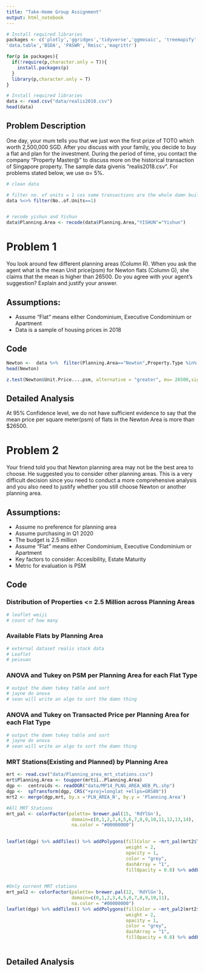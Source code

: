 ```yaml
---
title: "Take-Home Group Assignment"
output: html_notebook
---
```


```r
# Install required libraries
packages <- c('plotly','ggridges','tidyverse','ggmosaic', 'treemapify', 'leaflet', 
'data.table','BSDA', 'PASWR','Rmisc','magrittr')

for(p in packages){
  if(!require(p,character.only = T)){
    install.packages(p)
  }
  library(p,character.only = T)
}
```

```r
# Install required libraries
data <- read.csv("data/realis2018.csv")
head(data)
```

## Problem Description
One day, your mum tells you that we just won the first prize of TOTO which worth 2,500,000 SGD. After you discuss with your family, you decide to buy a flat and plan for the investment. During the period of time, you contact the company "Property Master@" to discuss more on the historical transaction of Singapore property. The sample data givenis “realis2018.csv”. For problems stated below, we use α= 5%.

```r
# clean data

# filter no. of units = 1 cos some transactions are the whole damn building
data %<>% filter(No..of.Units==1)


# recode yishun and Yishun
data$Planning.Area <- recode(data$Planning.Area,"YISHUN"="Yishun")
```

# Problem 1
You look around few different planning areas (Column R). When you ask the agent what is the mean Unit price(psm) for Newton flats (Column G), she claims that the mean is higher than 26500. Do you agree with your agent’s suggestion? Explain and justify your answer.

## Assumptions:
* Assume "Flat" means either Condominium, Executive Condominium or Apartment
* Data is a sample of housing prices in 2018

## Code
```r
Newton <-  data %>%  filter(Planning.Area=="Newton",Property.Type %in% c("Condominium", "Apartment", "Executive Condominium"), No..of.Units == "1")
head(Newton)
```

```r
z.test(Newton$Unit.Price....psm, alternative = "greater", mu= 26500,sigma.x=sd(Newton$Unit.Price....psm))
```

## Detailed Analysis
At 95% Confidence level, we do not have sufficient evidence to say that the mean price per square meter(psm) of flats in the Newton Area is more than $26500.


# Problem 2
Your friend told you that Newton planning area may not be the best area to choose. He suggested you to consider other planning areas. This is a very difficult decision since you need to conduct a more comprehensive analysis and you also need to justify whether you still choose Newton or another planning area.

## Assumptions:
* Assume no preference for planning area
* Assume purchasing in Q1 2020
* The budget is 2.5 million
* Assume "Flat" means either Condominium, Executive Condominium or Apartment
* Key factors to consider: Accesibility, Estate Maturity
* Metric for evaluation is PSM

## Code
### Distribution of Properties <= 2.5 Million across Planning Areas
```r
# leaflet weiji
# count of how many
```

### Available Flats by Planning Area
```r
# external dataset realis stock data
# Leaflet
# peixuan
```

### ANOVA and Tukey on PSM per Planning Area for each Flat Type
```r
# output the damn tukey table and sort
# jayne do anova
# sean will write an algo to sort the damn thing
```

### ANOVA and Tukey on Transacted Price per Planning Area for each Flat Type
```r
# output the damn tukey table and sort
# jayne do anova
# sean will write an algo to sort the damn thing
```

### MRT Stations(Existing and Planned) by Planning Area
```r
mrt <- read.csv("data/Planning_area_mrt_stations.csv")
mrt$Planning.Area <- toupper(mrt$ï..Planning.Area)
dgp <-  centroids <- readOGR("data/MP14_PLNG_AREA_WEB_PL.shp")
dgp <-  spTransform(dgp, CRS("+proj=longlat +ellps=GRS80"))
mrt2 <- merge(dgp,mrt, by.x ='PLN_AREA_N', by.y = 'Planning.Area')

#All MRT Stations
mrt_pal <- colorFactor(palette= brewer.pal(15, 'RdYlGn'),
                        domain=c(0,1,2,3,4,5,6,7,8,9,10,11,12,13,14),
                        na.color = "#00000000")

 
leaflet(dgp) %>% addTiles() %>% addPolygons(fillColor = ~mrt_pal(mrt2$Total.no..of.stations),
                                            weight = 2,
                                            opacity = 1,
                                            color = "grey",
                                            dashArray = "1",
                                            fillOpacity = 0.8) %>% addLegend("topright", mrt_pal, values=(0:14), title= "MRT Stations", labFormat = 
                                                                               labelFormat(suffix = " stations"))

#Only current MRT stations
mrt_pal2 <- colorFactor(palette= brewer.pal(12, 'RdYlGn'),
                        domain=c(0,1,2,3,4,5,6,7,8,9,10,11),
                        na.color = "#00000000")
leaflet(dgp) %>% addTiles() %>% addPolygons(fillColor = ~mrt_pal2(mrt2$No..of.operational.stations),
                                            weight = 2,
                                            opacity = 1,
                                            color = "grey",
                                            dashArray = "1",
                                            fillOpacity = 0.8) %>% addLegend("topright", mrt_pal2, values=(0:11), title= "MRT Stations", labFormat = 
                                                                               labelFormat(suffix = " stations"))
```

## Detailed Analysis


